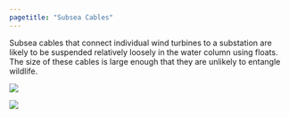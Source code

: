 ```yaml
---
pagetitle: "Subsea Cables"
---
```


::: {.grid}
::::: {.g-col-12}
::::::: {#cable-info}
Subsea cables that connect individual wind turbines to a substation are likely to be suspended relatively loosely in the water column using floats. The size of these cables is large enough that they are unlikely to entangle wildlife.
:::::::
:::::
::::: {.g-col-5}
::::::: {#cross-section}
![](../../../images/infographic/cable-cross-section.jpg)
:::::::
:::::
::::: {.g-col-5}
::::::: {#balmoral}
![](../../../images/infographic/balmoral.jpg)
:::::::
:::::
:::
